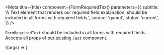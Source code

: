 
<Meta
  title={title}
  component={FormRequiredText}
  parameters={{
    subtitle:
      'A Text element that renders our required field explanation, should be included in all forms with required fields.',
    source: 'gamut',
    status: 'current',
  }}
/>

`FormRequiredText` should be included in all forms with required fields. Accepts all props of [our existing `Text`](/?path=/docs/typography-text--element-variantst) component.

<Canvas>
  <Story name="R">{(args) => <FormRequiredText {...args} />}</Story>
</Canvas>

<PropsTable story="FormRequiredText" />
